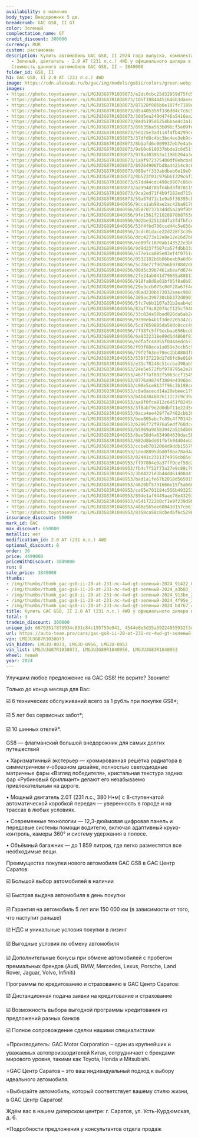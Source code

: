 ```yaml
---
availability: в наличии
body_type: Внедорожник 5 дв.
breadcrumb: GAC GS8, II GT
color: Зеленый
complectation_name: GT
credit_discount: 300000
currency: RUR
custom: растаможен
description: Купить автомобиль GAC GS8, II 2024 года выпуска, комплектация GT, цвет
  - Зеленый, двигатель - 2.0 AT (231 л.с.) 4WD у официального дилера в г. Балаково.
  Стоимость данного автомобиля GAC GS8, II – 3849000
folder_id: GS8, II
h1: GAC GS8, II 2.0 AT (231 л.с.) 4WD
image: https://cdn.alexsab.ru/b/gac/img/models/gs8ii/colors/green.webp
images:
- https://photo.toyotasever.ru/LMGJU3G87R1038073/e2dc0cbc25d32959d75fd5c03c191422.jpg
- https://photo.toyotasever.ru/LMGJU3G87R1038073/105f10844451646b3daeeef9311a3b03.jpeg
- https://photo.toyotasever.ru/LMGJU3G87R1038073/87128f806b6e107fc7189ebae21913be.jpeg
- https://photo.toyotasever.ru/LMGJU3G87R1038073/d5a405358f336d84c7c6c506f084f95e.jpeg
- https://photo.toyotasever.ru/LMGJU3G87R1038073/30d5ea249d4746a5416ea20a66eb4767.jpeg
- https://photo.toyotasever.ru/LMGJU3G87R1038073/8edb195d6254bbae4c3a1af2a384d247.jpeg
- https://photo.toyotasever.ru/LMGJU3G87R1038073/89b35ba563b096cf5e09fd392918c817.jpeg
- https://photo.toyotasever.ru/LMGJU3G87R1038073/5e125e3ad114f4fb4299cecd1bfee0eb.jpeg
- https://photo.toyotasever.ru/LMGJU3G87R1038073/37dfd8c4bc3bc4ee3eb9c4b28d26882d.jpeg
- https://photo.toyotasever.ru/LMGJU3G87R1038073/8b1afd6c009937eb7e4a3e7052a15676.jpeg
- https://photo.toyotasever.ru/LMGJU3G87R1038073/9a60c619037bbde2c6d51f6c7c720626.jpeg
- https://photo.toyotasever.ru/LMGJU3G87R1038073/970a303953a1198b204a3ea000d40c83.jpeg
- https://photo.toyotasever.ru/LMGJU3G87R1038073/1a9f972375400df8ebcbab5f52ca2332.jpeg
- https://photo.toyotasever.ru/LMGJU3G87R1038073/89264906fbd8a44214c0c682437e3007.jpeg
- https://photo.toyotasever.ru/LMGJU3G87R1038073/088eff333abdbeb6e19e0fc313ea9549.jpeg
- https://photo.toyotasever.ru/LMGJU3G87R1038073/0b523f01c976bb1329c6f28863b57c8a.jpeg
- https://photo.toyotasever.ru/LMGJU3G87R1038073/67dd44cdc498c0907c86dc3ac1aeca9b.jpeg
- https://photo.toyotasever.ru/LMGJU3G87R1038073/aa994878bfe4bd3f070119c6b7bdb4fc.jpeg
- https://photo.toyotasever.ru/LMGJU3G87R1038073/9ca2ed71f4b9f282ed715e81036fdc15.jpeg
- https://photo.toyotasever.ru/LMGJU3G87R1038073/59a57d71c1e9a5f36395cb7fb6a500e4.jpeg
- https://photo.toyotasever.ru/LMGJU3G89R1040956/9cca1ab98ae2ac42ba9178449c5e7388.jpeg
- https://photo.toyotasever.ru/LMGJU3G89R1040956/85870737b34dd5a2a9f9b94ee714ffd2.jpeg
- https://photo.toyotasever.ru/LMGJU3G89R1040956/9fe1561f21028878b8763d099a5af67e.jpeg
- https://photo.toyotasever.ru/LMGJU3G89R1040956/0d2be32512ddfa3fdfbfcea0cd083e36.jpeg
- https://photo.toyotasever.ru/LMGJU3G89R1040956/53f4fbd706ccd44c5e656eb42e7a1f5b.jpeg
- https://photo.toyotasever.ru/LMGJU3G89R1040956/3cdc01dace22d228f3c39d19ee84447d.jpeg
- https://photo.toyotasever.ru/LMGJU3G89R1040956/ddc4273a12e8e12e16d7b0b6d8e9d30a.jpeg
- https://photo.toyotasever.ru/LMGJU3G89R1040956/ee09fc1870a6143522e3b061ac7f3bc1.jpeg
- https://photo.toyotasever.ru/LMGJU3G89R1040956/9d9d237f507ca57fdbb33af7a48fa83c.jpeg
- https://photo.toyotasever.ru/LMGJU3G89R1040956/477e1ca085e03ef4f075149c8ced3255.jpeg
- https://photo.toyotasever.ru/LMGJU3G89R1040956/0532102b6b86beab9a6d0cb2771acaff.jpeg
- https://photo.toyotasever.ru/LMGJU3G89R1040956/5c78e77f9d266b9788d2d6b4716e26ee.jpeg
- https://photo.toyotasever.ru/LMGJU3G89R1040956/00d5c39b7461a6eafd674e1bc67a732b.jpeg
- https://photo.toyotasever.ru/LMGJU3G89R1040956/2fe24ab041d79685a88813bb9d1364b3.jpeg
- https://photo.toyotasever.ru/LMGJU3G89R1040956/918fa8d8a01bf05f8a0b81e4707b4046.jpeg
- https://photo.toyotasever.ru/LMGJU3G89R1040956/29e3ccb075c0df28a67f4de493d0892d.jpeg
- https://photo.toyotasever.ru/LMGJU3G89R1040956/d6ad230bb72032aaec9b0145345ab4b2.jpeg
- https://photo.toyotasever.ru/LMGJU3G89R1040956/309ac398730cbb372d090138e0f0cb6d.jpeg
- https://photo.toyotasever.ru/LMGJU3G89R1040956/5fc7ebb1107a31b2eab4e51969f56560.jpeg
- https://photo.toyotasever.ru/LMGJU3G89R1040956/83af74c82074cf125cf048eb9d0ce141.jpeg
- https://photo.toyotasever.ru/LMGJU3G89R1040956/33c824a58bad026da6ab2ee788d9166b.jpeg
- https://photo.toyotasever.ru/LMGJU3G89R1040956/9390eb4b1f3de2205347cadd4de876e1.jpeg
- https://photo.toyotasever.ru/LMGJU3G89R1040956/5cd7059895da58dc0ccc496244f596ec.jpeg
- https://photo.toyotasever.ru/LMGJU3G89R1040956/7f987c5ff9ecbaa656bcd8ffd55ae5fb.jpeg
- https://photo.toyotasever.ru/LMGJU3G89R1040956/6a9332318e89d1d4868f83ac08400ee9.jpeg
- https://photo.toyotasever.ru/LMGJU3G89R1040956/edfafc4a955f044aedc673a76813829e.jpeg
- https://photo.toyotasever.ru/LMGJU3G89R1040956/f93f88eca1a059e3ccb5c9a737447a3a.jpeg
- https://photo.toyotasever.ru/LMGJU3G89R1040956/79f2f63ee78ec1bb880df89bc435f26b.jpeg
- https://photo.toyotasever.ru/LMGJU3G83R1040953/530f37229d17d6fd0e01869580dae2f1.jpeg
- https://photo.toyotasever.ru/LMGJU3G83R1040953/e31c78248c51ccba398ab566cf17f34b.jpeg
- https://photo.toyotasever.ru/LMGJU3G83R1040953/24e5e572fbf979795e2e28672741c480.jpeg
- https://photo.toyotasever.ru/LMGJU3G83R1040953/467f7af892f5963ccf1545d8ee98d810.jpeg
- https://photo.toyotasever.ru/LMGJU3G83R1040953/0776a9874f3804e4396be3ea13d65786.jpeg
- https://photo.toyotasever.ru/LMGJU3G83R1040953/c00e5ce813ff96c3b198ce3fb97aa057.jpeg
- https://photo.toyotasever.ru/LMGJU3G83R1040953/c8a8acecd14a28ebeec179fbe4fdfaf4.jpeg
- https://photo.toyotasever.ru/LMGJU3G83R1040953/b4b43848826111c2c9c39418d2835ede.jpeg
- https://photo.toyotasever.ru/LMGJU3G83R1040953/aa8f0fca812c6451f0245da5e4ebbe8c.jpeg
- https://photo.toyotasever.ru/LMGJU3G83R1040953/3f8abf9e2d0dbf11e22d5eeb8e78b5af.jpeg
- https://photo.toyotasever.ru/LMGJU3G83R1040953/0aca4ee429f7e7482cbb3063b2022cdf.jpeg
- https://photo.toyotasever.ru/LMGJU3G83R1040953/bee805abc7c89c4f70142d4f6630e689.jpeg
- https://photo.toyotasever.ru/LMGJU3G83R1040953/6296f72f976a5edf760dcc2e2f7cdab3.jpeg
- https://photo.toyotasever.ru/LMGJU3G83R1040953/b5069a9d583942a515db00c5a3471827.jpeg
- https://photo.toyotasever.ru/LMGJU3G83R1040953/0ae50d4a634904639dac5be20dcf07cd.jpeg
- https://photo.toyotasever.ru/LMGJU3G83R1040953/682d8bdd01fbfb94d04eb2d1244be306.jpeg
- https://photo.toyotasever.ru/LMGJU3G83R1040953/ccbeb7812064d9ddb155793a6e9bb244.jpeg
- https://photo.toyotasever.ru/LMGJU3G83R1040953/1ded8895db80f8ba78ad4a44db8e5091.jpeg
- https://photo.toyotasever.ru/LMGJU3G83R1040953/02441c2311374959cb85e7f5c12228e8.jpeg
- https://photo.toyotasever.ru/LMGJU3G83R1040953/ff97804e9a37ff9cef58d2f95f83bf76.jpeg
- https://photo.toyotasever.ru/LMGJU3G83R1040953/fb4c7f52f73a27e9c88c709582d369a8.jpeg
- https://photo.toyotasever.ru/LMGJU3G83R1040953/3b84221e3b44d461d0844f765fd36bee.jpeg
- https://photo.toyotasever.ru/LMGJU3G83R1040953/bad1a1fe67b2018d565019ad4e6f83ad.jpeg
- https://photo.toyotasever.ru/LMGJU3G83R1040953/4620bf5731666e15f5a660004770bdf3.jpeg
- https://photo.toyotasever.ru/LMGJU3G83R1040953/ca65e701184c556b493253bb61226309.jpeg
- https://photo.toyotasever.ru/LMGJU3G83R1040953/894e1af9449aae78e43293c0bfc5555d.jpeg
- https://photo.toyotasever.ru/LMGJU3G83R1040953/45417222b0cf1e9f239d9bbc80ccf3f9.jpeg
- https://photo.toyotasever.ru/LMGJU3G83R1040953/488e565ee68043d157cb61495e78ce8f.jpeg
- https://photo.toyotasever.ru/LMGJU3G83R1040953/8358ca58c8cbed6f6c52965ebb46cfc3.jpeg
insurance_discount: 50000
mark_id: GAC
max_discount: 650000
metallic: нет
modification_id: 2.0 AT (231 л.с.) 4WD
optional_discount: 0
order: 36
price: 4499000
priceWithDiscount: 3849000
run: 8
sale_price: 3849000
thumbs:
- /img/thumbs/thumb_gac-gs8-ii-20-at-231-лс-4wd-gt-зеленый-2024_91422_0.webp
- /img/thumbs/thumb_gac-gs8-ii-20-at-231-лс-4wd-gt-зеленый-2024_a3b03_1.webp
- /img/thumbs/thumb_gac-gs8-ii-20-at-231-лс-4wd-gt-зеленый-2024_913be_2.webp
- /img/thumbs/thumb_gac-gs8-ii-20-at-231-лс-4wd-gt-зеленый-2024_4f95e_3.webp
- /img/thumbs/thumb_gac-gs8-ii-20-at-231-лс-4wd-gt-зеленый-2024_b4767_4.webp
title: Купить GAC GS8, II 2.0 AT (231 л.с.) 4WD у официального дилера в Балаково
total: 3
tradein_discount: 300000
unique_id: 6679351f873934c851c84c195759e941, 4544e8e5d35a39224055932f3de68f7e, 97a339ec85b5ca1c94a5a7c25487beed
url: https://auto-team.pro/cars/gac-gs8-ii-20-at-231-лс-4wd-gt-зеленый-2024/
vin: LMGJU3G87R1038073
vin_hidden: LMGJU-8073, LMGJU-0956, LMGJU-0953
vin_list: LMGJU3G87R1038073, LMGJU3G89R1040956, LMGJU3G83R1040953
wheel: левый
year: 2024
---
```

<p>
 Улучшим любое предложение на GAC GS8! Не верите? Звоните!
</p>
<p>
</p>
<p>
 Только до конца месяца для Вас:
</p>
<p>
</p>
<p>
 ☑️ 6 технических обслуживаний всего за 1 рубль при покупке GS8*;
</p>
<p>
 ☑️ 5 лет без сервисных забот*;
</p>
<p>
 ☑️ 10 шинных отелей*.
</p>
<p>
</p>
<p>
 GS8  —  флагманский большой внедорожник для самых долгих путешествий
</p>
<p>
</p>
<p>
 • Харизматичный экстерьер — хромированная решётка радиатора в симметричном v-образном дизайне, полностью светодиодные матричные фары «Взгляд победителя», кристальная текстура задних фар «Рубиновый бриллиант» делают его незабываемо привлекательным на дороге.
</p>
<p>
</p>
<p>
 • Мощный двигатель 2.0T (231 л.с., 380 Н•м) с 8-ступенчатой автоматической коробкой передач — уверенность в городе и на трассах в любых условиях.
</p>
<p>
</p>
<p>
 • Современные технологии — 12,3-дюймовая цифровая панель и передовые системы помощи водителю, включая адаптивный круиз-контроль, камеры 360° и систему удержания в полосе.
</p>
<p>
</p>
<p>
 • Объёмный багажник  — до 1 859 литров, где легко разместятся все необходимые вещи.
</p>
<p>
</p>
<p>
 Преимущества покупки нового автомобиля GAC GS8 в GАС Центр Саратов:
</p>
<p>
 ☑️ Большой выбор автомобилей в наличии
</p>
<p>
 ☑️ Быстрая выдача автомобиля в день покупки
</p>
<p>
 ☑️ Гарантия на автомобиль 5 лет или 150 000 км (в зависимости от того, что наступит раньше)
</p>
<p>
 ☑️ НДС и уникальные условия покупки в лизинг
</p>
<p>
 ☑️ Выгодные условия по обмену автомобиля
</p>
<p>
 ☑️ Дополнительные бонусы при обмене автомобилей с пробегом премиальных брендов (Audi, BMW, Mercedes, Lexus, Porsche, Land Rover, Jaguar, Volvo, Infiniti)
</p>
<p>
</p>
<p>
 Программы по кредитованию и страхованию в GАС Центр Саратов:
</p>
<p>
 ☑️ Дистанционная подача заявки на кредитование и страхование
</p>
<p>
 ☑️ Возможность выбора выгодной программы кредитования из предложений разных банков
</p>
<p>
 ☑️ Полное сопровождение сделки нашими специалистами
</p>
<p>
</p>
<p>
 ⭐️Производитель: GAC Motor Corporation – один из крупнейших и уважаемых автопроизводителей Китая, сотрудничает с брендами мирового уровня, такими как Toyota, Honda и Mitsubishi.
</p>
<p>
 ⭐️GАС Центр Саратов – это ваш индивидуальный подход к выбору идеального автомобиля.
</p>
<p>
 ⭐️Выбирайте автомобиль, который соответствует вашему стилю жизни, в GАС Центр Саратов!
</p>
<p>
</p>
<p>
 Ждём вас в нашем дилерском центре: г. Саратов, ул. Усть-Курдюмская, д. 6.
</p>
<p>
</p>
<p>
 *Подробности предложения у консультантов отдела продаж
</p>
